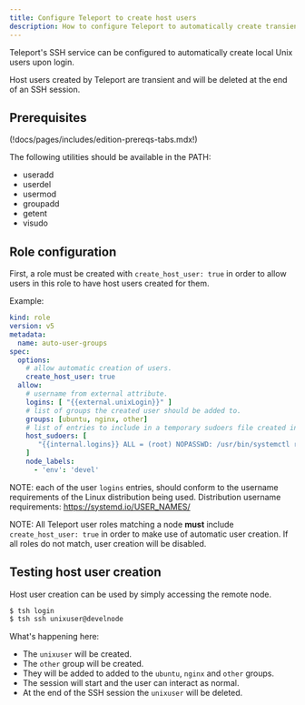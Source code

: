 ```yaml
---
title: Configure Teleport to create host users
description: How to configure Teleport to automatically create transient host users.
---
```


Teleport's SSH service can be configured to automatically create local Unix users
upon login.

Host users created by Teleport are transient and will be deleted at the end of an SSH
session.

## Prerequisites

(!docs/pages/includes/edition-prereqs-tabs.mdx!)

The following utilities should be available in the PATH:
- useradd
- userdel
- usermod
- groupadd
- getent
- visudo

## Role configuration

First, a role must be created with `create_host_user: true` in order to allow users
in this role to have host users created for them.

Example:
```yaml
kind: role
version: v5
metadata:
  name: auto-user-groups
spec:
  options:
    # allow automatic creation of users.
    create_host_user: true
  allow:
    # username from external attribute.
    logins: [ "{{external.unixLogin}}" ]
    # list of groups the created user should be added to.
    groups: [ubuntu, nginx, other]
    # list of entries to include in a temporary sudoers file created in /etc/sudoers.d
    host_sudoers: [
       "{{internal.logins}} ALL = (root) NOPASSWD: /usr/bin/systemctl restart nginx.service"
    ]
    node_labels:
      - 'env': 'devel'
```

NOTE: each of the user `logins` entries, should conform to the username requirements
of the Linux distribution being used. Distribution username requirements: https://systemd.io/USER_NAMES/

NOTE: All Teleport user roles matching a node **must** include `create_host_user: true` in
order to make use of automatic user creation. If all roles do not match, user creation will be disabled.

## Testing host user creation

Host user creation can be used by simply accessing the remote node.

```sh
$ tsh login
$ tsh ssh unixuser@develnode
```

What's happening here:
- The `unixuser` will be created.
- The `other` group will be created.
- They will be added to added to the `ubuntu`, `nginx` and `other` groups.
- The session will start and the user can interact as normal.
- At the end of the SSH session the `unixuser` will be deleted.
